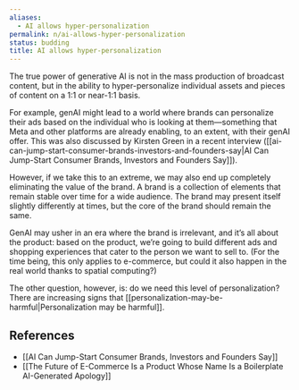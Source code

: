 ```yaml
---
aliases:
  - AI allows hyper-personalization
permalink: n/ai-allows-hyper-personalization
status: budding
title: AI allows hyper-personalization
---
```

The true power of generative AI is not in the mass production of broadcast content, but in the ability to hyper-personalize individual assets and pieces of content on a 1:1 or near-1:1 basis.

For example, genAI might lead to a world where brands can personalize their ads based on the individual who is looking at them—something that Meta and other platforms are already enabling, to an extent, with their genAI offer. This was also discussed by Kirsten Green in a recent interview ([[ai-can-jump-start-consumer-brands-investors-and-founders-say|AI Can Jump-Start Consumer Brands, Investors and Founders Say]]).

However, if we take this to an extreme, we may also end up completely eliminating the value of the brand. A brand is a collection of elements that remain stable over time for a wide audience. The brand may present itself slightly differently at times, but the core of the brand should remain the same.

GenAI may usher in an era where the brand is irrelevant, and it’s all about the product: based on the product, we’re going to build different ads and shopping experiences that cater to the person we want to sell to. (For the time being, this only applies to e-commerce, but could it also happen in the real world thanks to spatial computing?)

The other question, however, is: do we need this level of personalization? There are increasing signs that [[personalization-may-be-harmful|Personalization may be harmful]].

## References

- [[AI Can Jump-Start Consumer Brands, Investors and Founders Say]]
- [[The Future of E-Commerce Is a Product Whose Name Is a Boilerplate AI-Generated Apology]]
